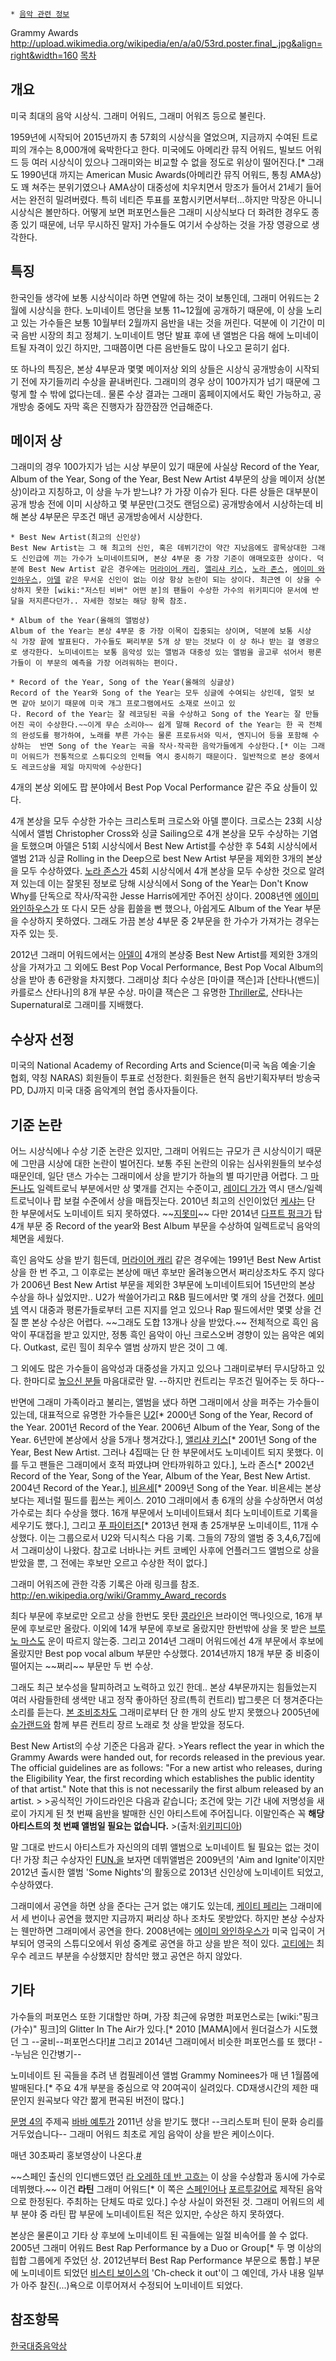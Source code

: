  * [[음악 관련 정보]]

Grammy Awards
http://upload.wikimedia.org/wikipedia/en/a/a0/53rd.poster.final_.jpg&align=right&width=160
[[목차]]
== 개요 == 
미국 최대의 음악 시상식. 그래미 어워드, 그래미 어워즈 등으로 불린다.

1959년에 시작되어 2015년까지 총 57회의 시상식을 열었으며, 지금까지 수여된 트로피의 개수는 8,000개에 육박한다고 한다. 미국에도 아메리칸 뮤직 어워드, 빌보드 어워드 등 여러 시상식이 있으나 그래미와는 비교할 수 없을 정도로 위상이 떨어진다.[* 그래도 1990년대 까지는 American Music Awards(아메리칸 뮤직 어워드, 통칭 AMA상)도 꽤 쳐주는 분위기였으나 AMA상이 대중성에 치우치면서 망조가 들어서 21세기 들어서는 완전히 밀려버렸다. 특히 네티즌 투표를 포함시키면서부터...하지만 막장은 아니니 시상식은 볼만하다. 어떻게 보면 퍼포먼스들은 그래미 시상식보다 더 화려한 경우도 종종 있기 때문에, 너무 무시하진 말자] 가수들도 여기서 수상하는 것을 가장 영광으로 생각한다. 

== 특징 ==
한국인들 생각에 보통 시상식이라 하면 연말에 하는 것이 보통인데, 그래미 어워드는 2월에 시상식을 한다. 노미네이트 명단을 보통 11~12월에 공개하기 때문에, 이 상을 노리고 있는 가수들은 보통 10월부터 2월까지 음반을 내는 것을 꺼린다. 덕분에 이 기간이 미국 음반 시장의 최고 정체기. 노미네이트 명단 발표 후에 낸 앨범은 다음 해에 노미네이트될 자격이 있긴 하지만, 그때쯤이면 다른 음반들도 많이 나오고 묻히기 쉽다.

또 하나의 특징은, 본상 4부문과 몇몇 메이저상 외의 상들은 시상식 공개방송이 시작되기 전에 자기들끼리 수상을 끝내버린다. 그래미의 경우 상이 100가지가 넘기 때문에 그렇게 할 수 밖에 없다는데.. 물론 수상 결과는 그래미 홈페이지에서도 확인 가능하고, 공개방송 중에도 자막 혹은 진행자가 잠깐잠깐 언급해준다. 

== 메이저 상 ==
그래미의 경우 100가지가 넘는 시상 부문이 있기 때문에 사실상 Record of the Year, Album of the Year, Song of the Year, Best New Artist 4부문의 상을 메이저 상(본상)이라고 지칭하고, 이 상을 누가 받느냐? 가 가장 이슈가 된다. 다른 상들은 대부분이 공개 방송 전에 이미 시상하고 몇 부문만(그것도 랜덤으로) 공개방송에서 시상하는데 비해 본상 4부문은 무조건 매년 공개방송에서 시상한다.

 * Best New Artist(최고의 신인상)
 Best New Artist는 그 해 최고의 신인, 혹은 데뷔기간이 약간 지났음에도 괄목상대한 그래도 신인급에 끼는 가수가 노미네이트되며, 본상 4부문 중 가장 기준이 애매모호한 상이다. 덕분에 Best New Artist 같은 경우에는 [[머라이어 캐리]], [[앨리샤 키스]], [[노라 존스]], [[에이미 와인하우스]], [[아델]] 같은 무서운 신인이 없는 이상 항상 논란이 되는 상이다. 최근엔 이 상을 수상하지 못한 [wiki:"저스틴 비버" 어떤 분]의 팬들이 수상한 가수의 위키피디아 문서에 반달을 저지른다던가.. 자세한 정보는 해당 항목 참조.  

 * Album of the Year(올해의 앨범상)
 Album of the Year는 본상 4부문 중 가장 이목이 집중되는 상이며, 덕분에 보통 시상식 가장 끝에 발표된다. 가수들도 쩌리부문 5개 상 받는 것보다 이 상 하나 받는 걸 영광으로 생각한다. 노미네이트는 보통 음악성 있는 앨범과 대중성 있는 앨범을 골고루 섞어서 평론가들이 이 부문의 예측을 가장 어려워하는 편이다.

 * Record of the Year, Song of the Year(올해의 싱글상)
 Record of the Year와 Song of the Year는 모두 싱글에 수여되는 상인데, 얼핏 보면 같아 보이기 때문에 미국 개그 프로그램에서도 소재로 쓰이고 있다. Record of the Year는 잘 레코딩된 곡을 수상하고 Song of the Year는 잘 만들어진 곡이 수상한다.~~이게 무슨 소리야~~ 쉽게 말해 Record of the Year는 한 곡 전체의 완성도를 평가하여, 노래를 부른 가수는 물론 프로듀서와 믹서, 엔지니어 등을 포함해 수상하는  반면 Song of the Year는 곡을 작사·작곡한 음악가들에게 수상한다.[* 이는 그래미 어워드가 전통적으로 스튜디오의 인력들 역시 중시하기 때문이다. 일반적으로 본상 중에서도 레코드상을 제일 마지막에 수상한다]

4개의 본상 외에도 팝 분야에서 Best Pop Vocal Performance 같은 주요 상들이 있다.

4개 본상을 모두 수상한 가수는 크리스토퍼 크로스와 아델 뿐이다. 크로스는 23회 시상식에서 앨범 Christopher Cross와 싱글 Sailing으로 4개 본상을 모두 수상하는 기염을 토했으며 아델은 51회 시상식에서 Best New Artist를 수상한 후 54회 시상식에서 앨범 21과 싱글 Rolling in the Deep으로 best New Artist 부문을 제외한 3개의 본상을 모두 수상하였다. [[노라 존스]]가 45회 시상식에서 4개 본상을 모두 수상한 것으로 알려져 있는데 이는 잘못된 정보로 당해 시상식에서 Song of the Year는 Don't Know Why를 단독으로 작사/작곡한 Jesse Harris에게만 주어진 상이다. 2008년엔 [[에이미 와인하우스]]가 또 다시 모든 상을 휩쓸을 뻔 했으나, 아쉽게도 Album of the Year 부문을 수상하지 못하였다. 그래도 가끔 본상 4부문 중 2부문을 한 가수가 가져가는 경우는 자주 있는 듯.

2012년 그래미 어워드에서는 [[아델]]이 4개의 본상중 Best New Artist를 제외한 3개의 상을 가져가고 그 외에도 Best Pop Vocal Performance, Best Pop Vocal Album의 상을 받아 총 6관왕을 차지했다. 그래미상 최다 수상은 [마이클 잭슨]과 [산타나(밴드)|카를로스 산타나]의 8개 부문 수상. 마이클 잭슨은 그 유명한 [[Thriller]]로, 산타나는 Supernatural로 그래미를 지배했다.

== 수상자 선정 ==
미국의 National Academy of Recording Arts and Science(미국 녹음 예술·기술 협회, 약칭 NARAS) 회원들이 투표로 선정한다. 회원들은 현직 음반기획자부터 방송국PD, DJ까지 미국 대중 음악계의 현업 종사자들이다. 

== 기준 논란 ==
어느 시상식에나 수상 기준 논란은 있지만, 그래미 어워드는 규모가 큰 시상식이기 때문에 그만큼 시상에 대한 논란이 벌어진다. 보통 주된 논란의 이유는 심사위원들의 보수성 때문인데, 일단 댄스 가수는 그래미에서 상을 받기가 하늘의 별 따기만큼 어렵다. 그 [[마돈나]]도 일렉트로닉 부분에서만 상 몇개를 건지는 수준이고, [[레이디 가가]] 역시 댄스/일렉트로닉이나 팝 보컬 수준에서 상을 매듭짓는다. 2010년 최고의 신인이었던 [[케샤]]는 단 한 부문에서도 노미네이트 되지 못하였다. ~~[[지못미]]~~ 다만 2014년 [[다프트 펑크]]가 탑4개 부문 중 Record of the year와 Best Album 부문을 수상하여 일렉트로닉 음악의 체면을 세웠다.

흑인 음악도 상을 받기 힘든데, [[머라이어 캐리]] 같은 경우에는 1991년 Best New Artist 상을 한 번 주고, 그 이후로는 본상에 매년 후보만 올려놓으면서 쩌리상조차도 주지 않다가 2006년 Best New Artist 부문을 제외한 3부문에 노미네이트되어 15년만의 본상 수상을 하나 싶었지만.. U2가 싹쓸어가리고 R&B 필드에서만 몇 개의 상을 건졌다. [[에미넴]] 역시 대중과 평론가들로부터 고른 지지를 얻고 있으나 Rap 필드에서만 몇몇 상을 건질 뿐 본상 수상은 어렵다. ~~그래도 도합 13개나 상을 받았다.~~ 전체적으로 흑인 음악이 푸대접을 받고 있지만, 정통 흑인 음악이 아닌 크로스오버 경향이 있는 음악은 예외다. Outkast, 로린 힐이 최우수 앨범 상까지 받은 것이 그 예.

그 외에도 많은 가수들이 음악성과 대중성을 가지고 있으나 그래미로부터 무시당하고 있다. 한마디로 [[높으신 분들]] 마음대로란 말. --하지만 컨트리는 무조건 밀어주는 듯 하다--

반면에 그래미 가족이라고 불리는, 앨범을 냈다 하면 그래미에서 상을 퍼주는 가수들이 있는데, 대표적으로 유명한 가수들은 [[U2]][* 2000년 Song of the Year, Record of the Year. 2001년 Record of the Year. 2006년 Album of the Year, Song of the Year. 6년만에 본상에서 상을 5개나 챙겨갔다.], [[앨리샤 키스]][* 2001년 Song of the Year, Best New Artist. 그러나 4집때는 단 한 부문에서도 노미네이트 되지 못했다. 이를 두고 팬들은 그래미에서 호적 파였냐며 안타까워하고 있다.], 노라 존스[* 2002년 Record of the Year, Song of the Year, Album of the Year, Best New Artist. 2004년 Record of the Year.], [[비욘세]][* 2009년 Song of the Year. 비욘세는 본상보다는 제너럴 필드를 휩쓰는 케이스. 2010 그래미에서 총 6개의 상을 수상하면서 여성 가수로는 최다 수상을 했다. 16개 부문에서 노미네이트돼서 최다 노미네이트로 기록을 세우기도 했다.], 그리고 [[푸 파이터즈]][* 2013년 현재 총 25개부문 노미네이트, 11개 수상했다. 이는 그룹으로서 U2와 딕시칙스 다음 기록. 그들의 7장의 앨범 중 3,4,6,7집에서 그래미상이 나왔다. 참고로 너바나는 커트 코베인 사후에 언플러그드 앨범으로 상을 받았을 뿐, 그 전에는 후보만 오르고 수상한 적이 없다.]

그래미 어워즈에 관한 각종 기록은 아래 링크를 참조.
http://en.wikipedia.org/wiki/Grammy_Award_records

최다 부문에 후보로만 오르고 상을 한번도 못탄 [[콩라인]]은 브라이언 맥나잇으로, 16개 부문에 후보로만 올랐다. 이외에 14개 부문에 후보로 올랐지만 한번밖에 상을 못 받은 [[브루노 마스]]도 운이 따르지 않는중. 그리고 2014년 그래미 어워드에선 4개 부문에서 후보에 올랐지만 Best pop vocal album 부문만 수상했다. 2014년까지 18개 부문 중 비중이 떨어지는 ~~쩌리~~ 부문만 두 번 수상.

그래도 최근 보수성을 탈피하려고 노력하고 있긴 한데.. 본상 4부문까지는 힘들었는지 여러 사람들한테 생색만 내고 정작 좋아하던 장르(특히 컨트리) 밥그릇은 더 챙겨준다는 소리를 듣는다. [[본 조비]]조차도 그래미로부터 단 한 개의 상도 받지 못했으나 2005년에 [[슈가랜드]]와 함께 부른 컨트리 장르 노래로 첫 상을 받았을 정도다. 

Best New Artist의 수상 기준은 다음과 같다.
>Years reflect the year in which the Grammy Awards were handed out, for records released in the previous year. The official guidelines are as follows: "For a new artist who releases, during the Eligibility Year, the first recording which establishes the public identity of that artist." Note that this is not necessarily the first album released by an artist.
>
>공식적인 가이드라인은 다음과 같습니다; 조건에 맞는 기간 내에 저명성을 새로이 가지게 된 첫 번째 음반을 발매한 신인 아티스트에 주어집니다. 이말인즉슨 꼭 '''해당 아티스트의 첫 번째 앨범일 필요는 없습니다.'''
>(출처:[[위키피디아]])

말 그대로 반드시 아티스트가 자신의의 데뷔 앨범으로 노미네이트 될 필요는 없는 것이다! 가장 최근 수상자인 [[FUN.]]을 보자면 데뷔앨범은 2009년의 'Aim and Ignite'이지만 2012년 출시한 앨범 'Some Nights'의 활동으로 2013년 신인상에 노미네이트 되었고, 수상하였다.

그래미에서 공연을 하면 상을 준다는 근거 없는 얘기도 있는데, [[케이티 페리]]는 그래미에서 세 번이나 공연을 했지만 지금까지 쩌리상 하나 조차도 못받았다. 하지만 본상 수상자는 웬만하면 그래미에서 공연을 한다. 2008년에는 [[에이미 와인하우스]]가 미국 입국이 거부되어 영국의 스튜디오에서 위성 중계로 공연을 하고 상을 받은 적이 있다. [[고티에]]는 최우수 레코드 부분을 수상했지만 참석만 했고 공연은 하지 않았다.

== 기타 ==
가수들의 퍼포먼스 또한 기대할만 하며, 가장 최근에 유명한 퍼포먼스로는 [wiki:"핑크(가수)" 핑크]의 Glitter In The Air가 있다.[* 2010 [MAMA]에서 원더걸스가 시도했던 그 --굴비--퍼포먼스다!][http://www.youtube.com/watch?v=oXLvRa9--Uw #] 그리고 2014년 그래미에서 비슷한 퍼포먼스를 또 했다! --누님은 인간병기--

노미네이트 된 곡들을 추려 낸 컴필레이션 앨범 Grammy Nominees가 매 년 1월쯤에 발매된다.[* 주요 4개 부분을 중심으로 약 20여곡이 실려있다. CD재생시간의 제한 때문인지 원곡보다 약간 짦게 편곡된 버전이 많다.]

[[문명 4]]의 주제곡 [[Baba Yetu|바바 예투]]가 2011년 상을 받기도 했다! --크리스토퍼 틴이 문화 승리를 거두었습니다-- 그래미 어워드 최초로 게임 음악이 상을 받은 케이스이다.

매년 30초짜리 홍보영상이 나온다.[http://yeocm.egloos.com/2029868 #]

~~스페인 출신의 인디밴드였던 [[라 오레하 데 반 고흐]]는 이 상을 수상함과 동시에 가수로 데뷔했다.~~ 이건 '''라틴''' 그래미 어워드[* 이 쪽은 [[스페인어]]나 [[포르투갈어]]로 제작된 음악으로 한정된다. 주최하는 단체도 따로 있다.] 수상 사실이 와전된 것. 그래미 어워드의 세부 분야 중 라틴 팝 부문에 노미네이트된 적은 있지만, 수상은 하지 못하였다.  

본상은 물론이고 기타 상 후보에 노미네이트 된 곡들에는 일절 비속어를 쓸 수 없다. 2005년 그래미 어워드 Best Rap Performance by a Duo or Group[* 두 명 이상의 힙합 그룹에게 주었던 상. 2012년부터 Best Rap Performance 부문으로 통합.] 부문에 노미네이트 되었던 [[비스티 보이스]]의 'Ch-check it out'이 그 예인데, 가사 내용 일부가 아주 찰진(...)욕으로 이루어져서 수정되어 노미네이트 되었다. 

== 참조항목 ==
[[한국대중음악상]]
